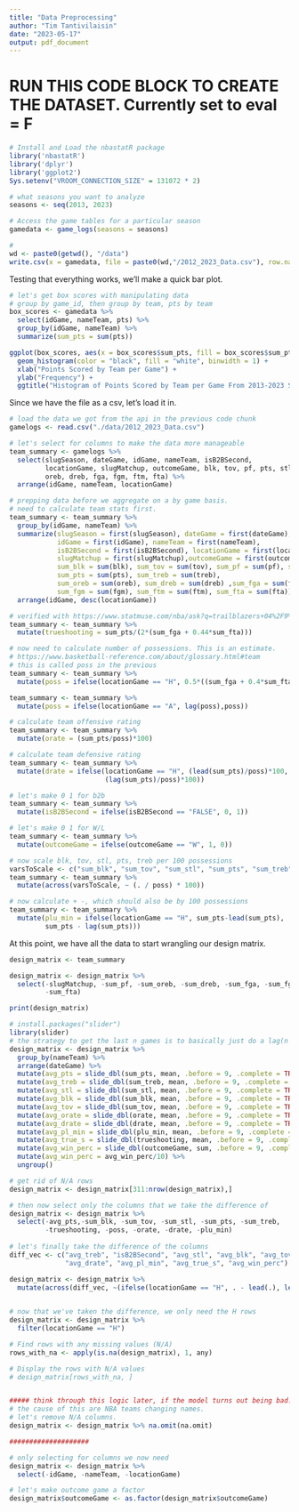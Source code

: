 ```yaml
---
title: "Data Preprocessing"
author: "Tim Tantivilaisin"
date: "2023-05-17"
output: pdf_document
---
```


# RUN THIS CODE BLOCK TO CREATE THE DATASET. Currently set to eval = F
```r
# Install and Load the nbastatR package
library('nbastatR')
library('dplyr')
library('ggplot2')
Sys.setenv("VROOM_CONNECTION_SIZE" = 131072 * 2)

# what seasons you want to analyze
seasons <- seq(2013, 2023)

# Access the game tables for a particular season
gamedata <- game_logs(seasons = seasons)

# 
wd <- paste0(getwd(), "/data")
write.csv(x = gamedata, file = paste0(wd,"/2012_2023_Data.csv"), row.names = FALSE)
```

Testing that everything works, we'll make a quick bar plot.

```r
# let's get box scores with manipulating data
# group by game_id, then group by team, pts by team
box_scores <- gamedata %>%
  select(idGame, nameTeam, pts) %>%
  group_by(idGame, nameTeam) %>%
  summarize(sum_pts = sum(pts))

ggplot(box_scores, aes(x = box_scores$sum_pts, fill = box_scores$sum_pts)) +
  geom_histogram(color = "black", fill = "white", binwidth = 1) +
  xlab("Points Scored by Team per Game") +
  ylab("Frequency") +
  ggtitle("Histogram of Points Scored by Team per Game From 2013-2023 Season")
```
Since we have the file as a csv, let's load it in.

```r
# load the data we got from the api in the previous code chunk
gamelogs <- read.csv("./data/2012_2023_Data.csv")

# let's select for columns to make the data more manageable
team_summary <- gamelogs %>%
  select(slugSeason, dateGame, idGame, nameTeam, isB2BSecond, 
         locationGame, slugMatchup, outcomeGame, blk, tov, pf, pts, stl, treb, 
         oreb, dreb, fga, fgm, ftm, fta) %>%
  arrange(idGame, nameTeam, locationGame)

# prepping data before we aggregate on a by game basis.
# need to calculate team stats first.
team_summary <- team_summary %>%
  group_by(idGame, nameTeam) %>%
  summarize(slugSeason = first(slugSeason), dateGame = first(dateGame), 
            idGame = first(idGame), nameTeam = first(nameTeam), 
            isB2BSecond = first(isB2BSecond), locationGame = first(locationGame),
            slugMatchup = first(slugMatchup),outcomeGame = first(outcomeGame), 
            sum_blk = sum(blk), sum_tov = sum(tov), sum_pf = sum(pf), sum_stl = sum(stl),
            sum_pts = sum(pts), sum_treb = sum(treb), 
            sum_oreb = sum(oreb), sum_dreb = sum(dreb) ,sum_fga = sum(fga),
            sum_fgm = sum(fgm), sum_ftm = sum(ftm), sum_fta = sum(fta)) %>%
  arrange(idGame, desc(locationGame))

# verified with https://www.statmuse.com/nba/ask?q=trailblazers+04%2F9%2F23+true+shooting+percentage
team_summary <- team_summary %>%
  mutate(trueshooting = sum_pts/(2*(sum_fga + 0.44*sum_fta)))

# now need to calculate number of possessions. This is an estimate. 
# https://www.basketball-reference.com/about/glossary.html#team
# this is called poss in the previous
team_summary <- team_summary %>% 
  mutate(poss = ifelse(locationGame == "H", 0.5*((sum_fga + 0.4*sum_fta - 1.07*(sum_oreb/(sum_oreb + lead(sum_dreb)))*(sum_fga - sum_fgm)+sum_tov)+(lead(sum_fga)+0.4*lead(sum_fta)-1.07*(lead(sum_oreb)/(lead(sum_oreb) + sum_dreb))*(lead(sum_fga)-lead(sum_fgm))+lead(sum_tov))), 0))

team_summary <- team_summary %>%
  mutate(poss = ifelse(locationGame == "A", lag(poss),poss))

# calculate team offensive rating
team_summary <- team_summary %>%
  mutate(orate = (sum_pts/poss)*100)

# calculate team defensive rating
team_summary <- team_summary %>%
  mutate(drate = ifelse(locationGame == "H", (lead(sum_pts)/poss)*100, 
                        (lag(sum_pts)/poss)*100))

# let's make 0 1 for b2b
team_summary <- team_summary %>% 
  mutate(isB2BSecond = ifelse(isB2BSecond == "FALSE", 0, 1))

# let's make 0 1 for W/L
team_summary <- team_summary %>% 
  mutate(outcomeGame = ifelse(outcomeGame == "W", 1, 0))

# now scale blk, tov, stl, pts, treb per 100 possessions
varsToScale <- c("sum_blk", "sum_tov", "sum_stl", "sum_pts", "sum_treb")
team_summary <- team_summary %>% 
  mutate(across(varsToScale, ~ (. / poss) * 100))

# now calculate + -, which should also be by 100 possessions
team_summary <- team_summary %>%
  mutate(plu_min = ifelse(locationGame == "H", sum_pts-lead(sum_pts),
         sum_pts - lag(sum_pts)))
```

At this point, we have all the data to start wrangling our design matrix.

```r
design_matrix <- team_summary

design_matrix <- design_matrix %>%
  select(-slugMatchup, -sum_pf, -sum_oreb, -sum_dreb, -sum_fga, -sum_fgm, -sum_ftm,
         -sum_fta)

print(design_matrix)
```

```r
# install.packages("slider")
library(slider)
# the strategy to get the last n games is to basically just do a lag(n = 10)
design_matrix <- design_matrix %>%
  group_by(nameTeam) %>%
  arrange(dateGame) %>%
  mutate(avg_pts = slide_dbl(sum_pts, mean, .before = 9, .complete = TRUE)) %>%
  mutate(avg_treb = slide_dbl(sum_treb, mean, .before = 9, .complete = TRUE)) %>%
  mutate(avg_stl = slide_dbl(sum_stl, mean, .before = 9, .complete = TRUE)) %>%
  mutate(avg_blk = slide_dbl(sum_blk, mean, .before = 9, .complete = TRUE)) %>%
  mutate(avg_tov = slide_dbl(sum_tov, mean, .before = 9, .complete = TRUE)) %>%
  mutate(avg_orate = slide_dbl(orate, mean, .before = 9, .complete = TRUE)) %>%
  mutate(avg_drate = slide_dbl(drate, mean, .before = 9, .complete = TRUE)) %>%
  mutate(avg_pl_min = slide_dbl(plu_min, mean, .before = 9, .complete = TRUE)) %>%
  mutate(avg_true_s = slide_dbl(trueshooting, mean, .before = 9, .complete = TRUE)) %>%
  mutate(avg_win_perc = slide_dbl(outcomeGame, sum, .before = 9, .complete = TRUE)) %>%
  mutate(avg_win_perc = avg_win_perc/10) %>%
  ungroup()

# get rid of N/A rows
design_matrix <- design_matrix[311:nrow(design_matrix),]

# then now select only the columns that we take the difference of
design_matrix <- design_matrix %>%
  select(-avg_pts,-sum_blk, -sum_tov, -sum_stl, -sum_pts, -sum_treb,
         -trueshooting, -poss, -orate, -drate, -plu_min)
  
# let's finally take the difference of the columns
diff_vec <- c("avg_treb", "isB2BSecond", "avg_stl", "avg_blk", "avg_tov", "avg_orate",
              "avg_drate", "avg_pl_min", "avg_true_s", "avg_win_perc")

design_matrix <- design_matrix %>%
  mutate(across(diff_vec, ~(ifelse(locationGame == "H", . - lead(.), lead(.)))))
  

# now that we've taken the difference, we only need the H rows
design_matrix <- design_matrix %>%
  filter(locationGame == "H")

# Find rows with any missing values (N/A)
rows_with_na <- apply(is.na(design_matrix), 1, any)

# Display the rows with N/A values
# design_matrix[rows_with_na, ]


##### think through this logic later, if the model turns out being bad.
# the cause of this are NBA teams changing names.
# let's remove N/A columns.
design_matrix <- design_matrix %>% na.omit(na.omit)

####################

# only selecting for columns we now need
design_matrix <- design_matrix %>%
  select(-idGame, -nameTeam, -locationGame)

# let's make outcome game a factor
design_matrix$outcomeGame <- as.factor(design_matrix$outcomeGame)

```




